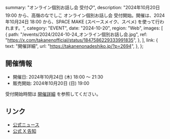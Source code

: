   summary: "オンライン個別お話し会 受付📋",
  description:
    "2024年10月20日 19:00 から、高嶺のなでしこ オンライン個別お話し会 受付開始。開催は、2024年10月24日 18:00 から、SPACE MAKE (スペースメイク、スぺメ) を使って行われます。",
  category: "EVENT",
  date: "2024-10-20",
  region: "Web",
  images: [
    {
      path: "/events/2024/2024-10-24_オンライン個別お話し会.jpg",
      ref: "https://x.com/takanenofficial/status/1847586229333991835",
    },
  ],
  link: {
    text: "開催詳細",
    url: "https://takanenonadeshiko.jp/?p=2694",
  },
};

## 開催情報

- 開催日: 2024年10月24日 (木) 18:00 〜 21:30
- 販売開始: 2024年10月20日 (日) 19:00

受付開始時間は [開催詳細](https://takanenonadeshiko.jp/?p=2694) を参照してください。

## リンク

- [公式ニュース](https://takanenonadeshiko.jp/?p=2694)
- [公式 X 告知](https://x.com/takanenofficial/status/1847586229333991835)
